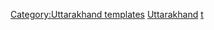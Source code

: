 {{Navbox
|name  = Hydrography of Uttarakhand
|title = [[北阿坎德邦]][[水文]]
|state = {{{state|autocollapse}}}
|listclass = hlist
|groupstyle = padding:0.35em 1.0em; line-height:1.1em; <!--reduces gap between wrapped groupname lines-->

|group1 = 河流
|list1  = 
* [[阿勒格嫩達河]]
* [[帕吉勒提河]]
* [[巴希兰格纳河]]
* [[Darma River|Darma]] 
* [[道里根加河 (西)|道里根加河]]
* [[恆河]]
* [[Gaula River (India)|Gaula]]
* [[Gori Ganga]]
* [[Gori River|Gori]]
* [[Gorigar River|Gorigar]]
* [[Kali River (Uttarakhand)|Kali]]
* [[Lakshman Ganga]]
* [[曼達基尼河]]
* [[品達爾河]]
* [[River Pushpawati|Pushpawati]]
* [[拉姆根加河]]
* [[夏達河]]
* [[Tons River|Tons]]
* [[亞穆納河]]  

|group2 = 湖泊
|list2  = 
* [[Bhimtal Lake|Bhimtal]]
* [[Deoria Tal]]
* [[Dodital]] 
* [[Kedartal]]
* [[Lakes of Kumaon hills]]
* [[Nainital Lake|Nainital]]
* [[Naukuchiatal]]
* [[Panna Tal|Pannatal or Garudatal]] 
* [[Roopkund]]
* [[Satopanth Tal]]
* [[Sattal]]  
* [[Sri Hemkunt Sahib]]

|group3 = 壩/堰
|list3 = 
* [[Asan Barrage]]
* [[Dharasu Power Station|Bhali Dam]]
* [[Bhimgoda Barrage]]
* [[Dakpathar Barrage]] 
* [[Ichari Dam]]
* [[Koteshwar Dam]]
* [[Lakhwar Dam]]
* [[Maneri Dam]]
* [[Pashulok Barrage]]
* [[Ramganga Dam]]
* [[Tehri Dam]]   


|group4 = 冰河
|list4  = 
* [[Gangotri Glacier|Gangotri]]
* [[Kafni Glacier|Kafni]]
* [[Kalabaland Glacier|Kalabaland]]
* [[Meola Glacier|Meola]]
* [[Milam Glacier|Milam]]
* [[Namik Glacier|Namik]]
* [[Panchchuli Glacier|Panchchuli]]
* [[Pindari Glacier|Pindari]]
* [[Ralam Glacier|Ralam]]
* [[Satopanth Glacier|Satopanth]]
* [[Sona Glacier|Sona]]  

|group5 = 相關議題
|list5  = 
* [[Gomukh]] 

|group6 = 周邊地區水文
|list6 = 
* [[:Template:Hydrography of Himachal Pradesh|喜馬偕爾邦]]
* [[:Template:Hydrography of Uttar Pradesh|北方邦]] 
* [[:Template:Hydrography of Nepal|尼泊爾]]  

}}<noinclude>
{{collapsible option}}
[[Category:Uttarakhand templates]]
[[Category:印度各邦水文導航模板|Uttarakhand]]
[[Category:Rivers of Uttarakhand|t]]
</noinclude>